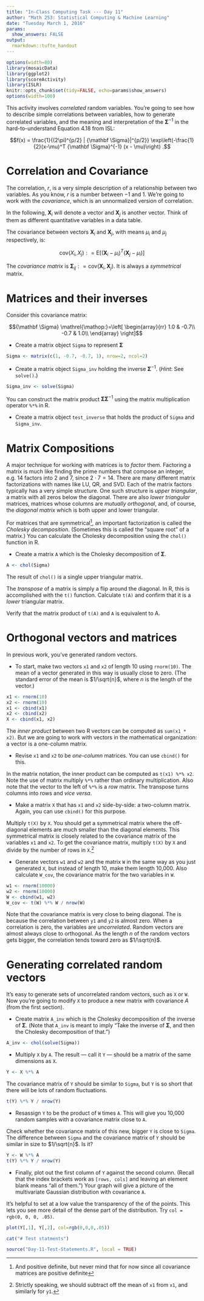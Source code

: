 ```yaml
---
title: "In-Class Computing Task --- Day 11"
author: "Math 253: Statistical Computing & Machine Learning"
date: "Tuesday March 1, 2016"
params: 
  show_answers: FALSE
output: 
  rmarkdown::tufte_handout
---
```


```r
options(width=80)
library(mosaicData)
library(ggplot2)
library(scoreActivity)
library(ISLR)
knitr::opts_chunk$set(tidy=FALSE, echo=params$show_answers)
options(width=100)
```

\marginnote{This programming task has been modified from the original. Consequently, the test statements have changed.  If you are working with this file, use the following command to run the tests:\\ 
\texttt{\noindent{}require(scoreActivity,\\
\hspace*{.35in} quietly = TRUE )\\
score253(day = 11.1)
}
}

This activity involves *correlated* random variables.  You're going to see how to describe simple correlations between variables, how to generate correlated variables, and the meaning and interpretation of the ${\mathbf \Sigma}^{-1}$ in the hard-to-understand Equation 4.18 from ISL:

$$f(x) = \frac{1}{(2\pi)^{p/2} | {\mathbf \Sigma}|^{p/2}} \exp\left(-\frac{1}{2}(x-\mu)^T {\mathbf \Sigma}^{-1} (x - \mu)\right) .$$

# Correlation and Covariance

The correlation, $r$, is a very simple description of a relationship between two variables. As you know, $r$ is a number between $-1$ and $1$.  We're going to work with the *covariance*, which is an unnormalized version of correlation.  

In the following, ${\mathbf X}_i$ will denote a vector and ${\mathbf X}_j$ is another vector.  Think of them as different quantitative variables in a data table.


The covariance between vectors ${\mathbf X}_i$ and ${\mathbf X}_j$, with means $\mu_i$ and $\mu_j$ respectively, is:

\newcommand{\defeq}{\mathrel{\mathop:}=} 

$$ \mbox{cov}(X_i, X_j) \defeq \mbox{E}\left[ ({\mathbf X}_i - \mu_i)^T ({\mathbf X}_j - \mu_i) \right]$$

The *covariance matrix* is ${\mathbf \Sigma}_{ij} \defeq  \mbox{cov}({\mathbf X}_i, {\mathbf X}_j)$.  It is always a *symmetrical* matrix.

# Matrices and their inverses

Consider this covariance matrix:


$${\mathbf \Sigma} \defeq \left[ \begin{array}{rr}
1.0 & -0.7\\
-0.7 & 1.0\\ 
\end{array} \right]$$

* Create a matrix object `Sigma` to represent ${\mathbf \Sigma}$

```r
Sigma <- matrix(c(1, -0.7, -0.7, 1), nrow=2, ncol=2)
```

* Create a matrix object `Sigma_inv` holding the inverse ${\mathbf \Sigma}^{-1}$.  (*Hint*: See `solve()`.)

```r
Sigma_inv <- solve(Sigma)
```

You can construct the matrix product ${\mathbf \Sigma}{\mathbf \Sigma}^{-1}$ using the matrix multiplication operator `%*%` in R.

* Create a matrix object `test_inverse` that holds the product of `Sigma` and `Sigma_inv`.

# Matrix Compositions

A major technique for working with matrices is to *factor* them.  Factoring a matrix is much like finding the prime numbers that compose an integer, e.g. $14$ factors into $2$ and $7$, since $2 \cdot 7 = 14$.  There are many different matrix factorizations with names like LU, QR, and SVD. Each of the matrix factors typically has a very simple structure. One such structure is *upper triangular*, a matrix with all zeros below the diagonal. There are also *lower triangular* matrices, matrices whose columns are *mutually orthogonal*, and, of course, the *diagonal matrix* which is both upper and lower triangular.

For matrices that are symmetrical^[And positive definite, but never mind that for now since all covariance matrices are positive definite], an important factorization is called the *Cholesky decomposition*.  (Sometimes this is called the "square root" of a matrix.) You can calculate the Cholesky decomposition using the `chol()` function in R.

* Create a matrix `A` which is the Cholesky decomposition of ${\mathbf \Sigma}$.

```r
A <- chol(Sigma)
```

The result of `chol()` is a single upper triangular matrix. 

The *transpose* of a matrix is simply a flip around the diagonal.  In R, this is accomplished with the `t()` function. Calculate `t(A)` and confirm that it is a *lower* triangular matrix.

Verify that the matrix product of `t(A)` and `A` is equivalent to A.

# Orthogonal vectors and matrices

In previous work, you've generated random vectors.  

* To start, make two vectors `x1` and `x2` of length 10 using `rnorm(10)`.  The mean of a vector generated in this way is usually close to zero. (The standard error of the mean is $1/\sqrt{n}$, where $n$ is the length of the vector.)

```r
x1 <- rnorm(10)
x2 <- rnorm(10)
x1 <- cbind(x1)
x2 <- cbind(x2)
X <- cbind(x1, x2)
```

The *inner product* between two R vectors can be computed as `sum(x1 * x2)`.  But we are going to work with vectors in the mathematical organization: a vector is a one-column matrix.

* Revise `x1` and `x2` to be *one-column* matrices.  You can use `cbind()` for this.

In the matrix notation, the inner product can be computed as `t(x1) %*% x2`.  Note the use of matrix multiply `%*%` rather than ordinary multiplication.  Also note that the vector to the left of `%*%` is a *row* matrix.  The transpose turns columns into rows and *vice versa*.

* Make a matrix `X` that has `x1` and `x2` side-by-side: a two-column matrix.  Again, you can use `cbind()` for this purpose.

Multiply `t(X)` by `X`.  You should get a symmetrical matrix where the off-diagonal elements are much smaller than the diagonal elements.  This symmetrical matrix is closely related to the covariance matrix of the variables `x1` and `x2`. To get the covariance matrix, multiply `t(X)` by `X` and divide by the number of rows in `X`.^[Strictly speaking, we should subtract off the mean of `x1` from `x1`, and similarly for `y1`.]

* Generate vectors `w1` and `w2` and the matrix `W` in the same way as you just generated `X`, but instead of length 10, make them length 10,000.  Also calculate `W_cov`, the covariance matrix for the two variables in `W`.

```r
w1 <- rnorm(10000)
w2 <- rnorm(10000)
W <- cbind(w1, w2)
W_cov <- t(W) %*% W / nrow(W)
```

Note that the covariance matrix is very close to being diagonal.  The is because the correlation between `y1` and `y2` is almost zero.  When a correlation is zero, the variables are *uncorrelated*.  Random vectors are almost always close to orthogonal.  As the length $n$ of the random vectors gets bigger, the correlation tends toward zero as $1/\sqrt{n}$.

# Generating correlated random vectors

It's easy to generate sets of uncorrelated random vectors, such as `X` or `W`.  Now you're going to modify `X` to produce a new matrix with covariance $A$ (from the first section).

* Create matrix `A_inv` which is the Cholesky decomposition of the inverse of ${\mathbf \Sigma}$. (Note that `A_inv` is meant to imply "Take the inverse of ${\mathbf \Sigma}$, and then the Cholesky decomposition of that.")
```r
A_inv <- chol(solve(Sigma))
```

* Multiply `X` by `A`.  The result --- call it `Y` --- should be a matrix of the same dimensions as `X`.

```r
Y <- X %*% A
```

The covariance matrix of `Y` should be similar to `Sigma`, but `Y` is so short that there will be lots of random fluctuations.

```r
t(Y) %*% Y / nrow(Y)
```

* Resassign `Y` to be the product of `W` times `A`.  This will give you 10,000 random samples with a covariance matrix close to `A`.  

Check whether the covariance matrix of this new, bigger `Y` is close to `Sigma`.  The difference between `Sigma` and the covariance matrix of `Y` should be similar in size to $1/\sqrt{n}$.  Is it?

```r
Y <- W %*% A
t(Y) %*% Y / nrow(Y)
```

\enlargethispage{1in}

* Finally, plot out the first column of `Y` against the second column.  (Recall that the index brackets work as `[rows, cols]` and leaving an element blank means "all of them.")  Your graph will give a picture of the multivariate Gaussian distribution with covariance `A`.


It's helpful to set at a low value the transparency of the of the points.  This lets you see more detail of the dense part of the distribution. Try `col = rgb(0, 0, 0, .05)`.

```r
plot(Y[,1], Y[,2], col=rgb(0,0,0,.05))
```

```r
cat("# Test statments")
```

```r
source("Day-11-Test-Statements.R", local = TRUE)
```
